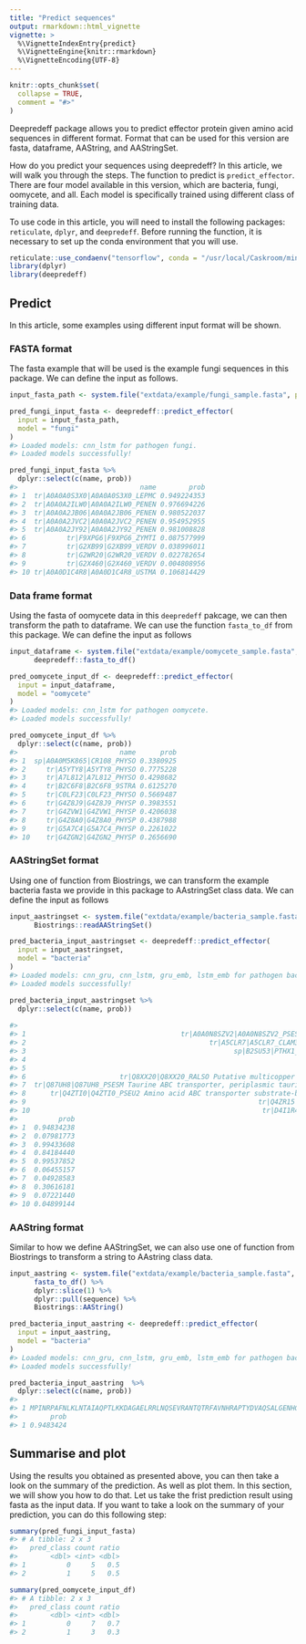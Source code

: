 ```yaml
---
title: "Predict sequences"
output: rmarkdown::html_vignette
vignette: >
  %\VignetteIndexEntry{predict}
  %\VignetteEngine{knitr::rmarkdown}
  %\VignetteEncoding{UTF-8}
---
```


```r
knitr::opts_chunk$set(
  collapse = TRUE,
  comment = "#>"
)
```


Deepredeff package allows you to predict effector protein given amino acid sequences in different format. Format that can be used for this version are fasta, dataframe, AAString, and AAStringSet. 

How do you predict your sequences using deepredeff? In this article, we will walk you through the steps. The function to predict is `predict_effector`. There are four model available in this version, which are bacteria, fungi, oomycete, and all. Each model is specifically trained using different class of training data.

To use code in this article, you will need to install the following packages: `reticulate`, `dplyr`, and `deepredeff`. Before running the function, it is necessary to set up the conda environment that you will use. 

```r
reticulate::use_condaenv("tensorflow", conda = "/usr/local/Caskroom/miniconda/base/bin/conda")
library(dplyr)
library(deepredeff)
```

## Predict

In this article, some examples using different input format will be shown. 

### FASTA format 

The fasta example that will be used is the example fungi sequences in this package. We can define the input as follows.

```r
input_fasta_path <- system.file("extdata/example/fungi_sample.fasta", package = "deepredeff")
```


```r
pred_fungi_input_fasta <- deepredeff::predict_effector(
  input = input_fasta_path,
  model = "fungi"
)
#> Loaded models: cnn_lstm for pathogen fungi.
#> Loaded models successfully!
```


``` r
pred_fungi_input_fasta %>% 
  dplyr::select(c(name, prob))
#>                              name        prob
#> 1  tr|A0A0A0S3X0|A0A0A0S3X0_LEPMC 0.949224353
#> 2  tr|A0A0A2ILW0|A0A0A2ILW0_PENEN 0.976694226
#> 3  tr|A0A0A2JB06|A0A0A2JB06_PENEN 0.980522037
#> 4  tr|A0A0A2JVC2|A0A0A2JVC2_PENEN 0.954952955
#> 5  tr|A0A0A2JY92|A0A0A2JY92_PENEN 0.981008828
#> 6          tr|F9XPG6|F9XPG6_ZYMTI 0.087577999
#> 7          tr|G2XB99|G2XB99_VERDV 0.038996011
#> 8          tr|G2WR20|G2WR20_VERDV 0.022782654
#> 9          tr|G2X460|G2X460_VERDV 0.004808956
#> 10 tr|A0A0D1C4R8|A0A0D1C4R8_USTMA 0.106814429
```


### Data frame format 

Using the fasta of oomycete data in this `deepredeff` pakcage, we can then transform the path to dataframe. We can use the function `fasta_to_df` from this package. We can define the input as follows

```r
input_dataframe <- system.file("extdata/example/oomycete_sample.fasta", package = "deepredeff") %>%
      deepredeff::fasta_to_df() 
```


```r
pred_oomycete_input_df <- deepredeff::predict_effector(
  input = input_dataframe,
  model = "oomycete"
)
#> Loaded models: cnn_lstm for pathogen oomycete.
#> Loaded models successfully!
```

```r
pred_oomycete_input_df %>% 
  dplyr::select(c(name, prob))
#>                         name      prob
#> 1  sp|A0A0M5K865|CR108_PHYSO 0.3380925
#> 2     tr|A5YTY8|A5YTY8_PHYSO 0.7775228
#> 3     tr|A7L812|A7L812_PHYSO 0.4298682
#> 4     tr|B2C6F8|B2C6F8_9STRA 0.6125270
#> 5     tr|C0LF23|C0LF23_PHYSO 0.5669487
#> 6     tr|G4Z8J9|G4Z8J9_PHYSP 0.3983551
#> 7     tr|G4ZVW1|G4ZVW1_PHYSP 0.4206038
#> 8     tr|G4Z8A0|G4Z8A0_PHYSP 0.4387988
#> 9     tr|G5A7C4|G5A7C4_PHYSP 0.2261022
#> 10    tr|G4ZGN2|G4ZGN2_PHYSP 0.2656690
```



### AAStringSet format

Using one of function from Biostrings, we can transform the example bacteria fasta we provide in this package to AAstringSet class data. We can define the input as follows

```r
input_aastringset <- system.file("extdata/example/bacteria_sample.fasta", package = "deepredeff") %>%
      Biostrings::readAAStringSet()
```


```r
pred_bacteria_input_aastringset <- deepredeff::predict_effector(
  input = input_aastringset,
  model = "bacteria"
)
#> Loaded models: cnn_gru, cnn_lstm, gru_emb, lstm_emb for pathogen bacteria.
#> Loaded models successfully!
```

```r
pred_bacteria_input_aastringset %>% 
  dplyr::select(c(name, prob))
  
#>                                                                                                                                                                                 name
#> 1                                      tr|A0A0N8SZV2|A0A0N8SZV2_PSESY Type III secretion system effector HopAI1 OS=Pseudomonas syringae pv. syringae OX=321 GN=ALO45_04155 PE=4 SV=1
#> 2                                             tr|A5CLR7|A5CLR7_CLAM3 Pat-1 protein OS=Clavibacter michiganensis subsp. michiganensis (strain NCPPB 382) OX=443906 GN=pat-1 PE=4 SV=1
#> 3                                                   sp|B2SU53|PTHX1_XANOP TAL effector protein PthXo1 OS=Xanthomonas oryzae pv. oryzae (strain PXO99A) OX=360094 GN=pthXo1 PE=1 SV=2
#> 4                                                                       tr|C0SPN9|C0SPN9_RALSL Uncharacterized protein RSc2139 OS=Ralstonia solanacearum OX=305 GN=RSc2139 PE=4 SV=1
#> 5                                                                               tr|D2Z000|D2Z000_RALSL Type III effector protein OS=Ralstonia solanacearum OX=305 GN=rip61 PE=4 SV=1
#> 6                       tr|Q8XX20|Q8XX20_RALSO Putative multicopper oxidase, type 3 signal peptide protein OS=Ralstonia solanacearum (strain GMI1000) OX=267608 GN=RSc2298 PE=4 SV=1
#> 7  tr|Q87UH8|Q87UH8_PSESM Taurine ABC transporter, periplasmic taurine-binding protein OS=Pseudomonas syringae pv. tomato (strain ATCC BAA-871 / DC3000) OX=223283 GN=tauA PE=4 SV=1
#> 8      tr|Q4ZTI0|Q4ZTI0_PSEU2 Amino acid ABC transporter substrate-binding protein, PAAT family OS=Pseudomonas syringae pv. syringae (strain B728a) OX=205918 GN=Psyr_2503 PE=4 SV=1
#> 9                                                         tr|Q4ZR15|Q4ZR15_PSEU2 Sensor protein OS=Pseudomonas syringae pv. syringae (strain B728a) OX=205918 GN=Psyr_3375 PE=4 SV=1
#> 10                                                         tr|D4I1R4|D4I1R4_ERWAC Outer-membrane lipoprotein LolB OS=Erwinia amylovora (strain CFBP1430) OX=665029 GN=lolB PE=3 SV=1
#>          prob
#> 1  0.94834238
#> 2  0.07981773
#> 3  0.99433608
#> 4  0.84184440
#> 5  0.99537852
#> 6  0.06455157
#> 7  0.04928583
#> 8  0.30616181
#> 9  0.07221440
#> 10 0.04899144
```

### AAString format

Similar to how we define AAStringSet, we can also use one of function from Biostrings to transform a string to AAstring class data.

```r
input_aastring <- system.file("extdata/example/bacteria_sample.fasta", package = "deepredeff") %>%
      fasta_to_df() %>%
      dplyr::slice(1) %>%
      dplyr::pull(sequence) %>%
      Biostrings::AAString()
```


```r
pred_bacteria_input_aastring <- deepredeff::predict_effector(
  input = input_aastring,
  model = "bacteria"
)
#> Loaded models: cnn_gru, cnn_lstm, gru_emb, lstm_emb for pathogen bacteria.
#> Loaded models successfully!
```

```r
pred_bacteria_input_aastring  %>% 
  dplyr::select(c(name, prob))
#>                                                                                                                                                                                                                                                                          name
#> 1 MPINRPAFNLKLNTAIAQPTLKKDAGAELRRLNQSEVRANTQTRFAVNHRAPTYDVAQSALGENHGGWTAANHFKMTGSEVFIHMDRLEPNCKGEFAGDKIHLSVAPEDVPDAFNAIGKILQASDSPVDSWKVTDMKCLQAEMPAAKQRVALGAQFTIYAKPDREDNTYSPEYMGKMRGMISSIEQELSAAGVRQSSHRPDSDVSPGHWSYASYRNEHKSNRSGTSNQHRNLEAEPFFQLVSFSDGASGSSRSSADHQALLPPPWAR
#>        prob
#> 1 0.9483424
```



## Summarise and plot

Using the results you obtained as presented above, you can then take a look on the summary of the prediction. As well as plot them. In this section, we will show you how to do that. Let us take the frist prediction result using fasta as the input data. If you want to take a look on the summary of your prediction, you can do this following step: 

```r
summary(pred_fungi_input_fasta)
#> # A tibble: 2 x 3
#>   pred_class count ratio
#>        <dbl> <int> <dbl>
#> 1          0     5   0.5
#> 2          1     5   0.5
```

```r
summary(pred_oomycete_input_df)
#> # A tibble: 2 x 3
#>   pred_class count ratio
#>        <dbl> <int> <dbl>
#> 1          0     7   0.7
#> 2          1     3   0.3
```


